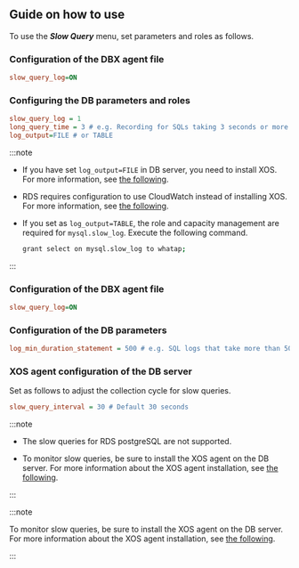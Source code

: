 ## Guide on how to use

To use the **_Slow Query_** menu, set parameters and roles as follows.

<InDoc product='mysql,mysql-v1'>

### Configuration of the DBX agent file

```ini title='whatap.conf'
slow_query_log=ON
```

### Configuring the DB parameters and roles

```ini title='my.cnf'
slow_query_log = 1
long_query_time = 3 # e.g. Recording for SQLs taking 3 seconds or more
log_output=FILE # or TABLE
```

:::note

-   If you have set `log_output=FILE` in DB server, you need to install XOS. For more information, see [the following](agent-xos-settings).

-   RDS requires configuration to use CloudWatch instead of installing XOS. For more information, see [the following](agent-dbx-settings#using-aws-rds).

-   If you set as `log_output=TABLE`, the role and capacity management are required for `mysql.slow_log`. Execute the following command.

    ```bash
    grant select on mysql.slow_log to whatap;
    ```

:::

</InDoc>

<InDoc product='postgresql,postgresql-v1'>

### Configuration of the DBX agent file

```ini title='whatap.conf'
slow_query_log=ON
```

### Configuration of the DB parameters

```ini title='postgresql.conf'
log_min_duration_statement = 500 # e.g. SQL logs that take more than 500 ms
```

</InDoc>

### XOS agent configuration of the DB server

Set as follows to adjust the collection cycle for slow queries.

```ini title='xos.conf'
slow_query_interval = 30 # Default 30 seconds
```

<InDoc product='postgresql,postgresql-v1'>

:::note

-   The slow queries for RDS postgreSQL are not supported.

-   To monitor slow queries, be sure to install the XOS agent on the DB server. For more information about the XOS agent installation, see [the following](agent-xos-settings).

:::

</InDoc>

<InDoc product='mysql,mysql-v1'>

:::note

To monitor slow queries, be sure to install the XOS agent on the DB server. For more information about the XOS agent installation, see [the following](agent-xos-settings).

:::

</Indoc>